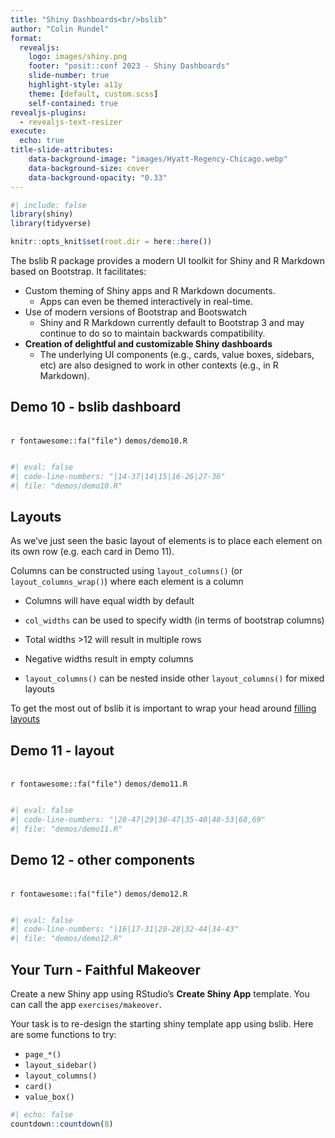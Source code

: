 ```yaml
---
title: "Shiny Dashboards<br/>bslib"
author: "Colin Rundel"
format: 
  revealjs:
    logo: images/shiny.png
    footer: "posit::conf 2023 - Shiny Dashboards"
    slide-number: true
    highlight-style: a11y
    theme: [default, custom.scss]
    self-contained: true
revealjs-plugins:
  - revealjs-text-resizer
execute:
  echo: true
title-slide-attributes:
    data-background-image: "images/Hyatt-Regency-Chicago.webp"
    data-background-size: cover
    data-background-opacity: "0.33"
---
```


```r
#| include: false
library(shiny)
library(tidyverse)

knitr::opts_knit$set(root.dir = here::here())
```


The bslib R package provides a modern UI toolkit for Shiny and R Markdown based on Bootstrap. It facilitates:

* Custom theming of Shiny apps and R Markdown documents.
   * Apps can even be themed interactively in real-time.
* Use of modern versions of Bootstrap and Bootswatch
   * Shiny and R Markdown currently default to Bootstrap 3 and may continue to do so to maintain backwards compatibility.
* **Creation of delightful and customizable Shiny dashboards**
   * The underlying UI components (e.g., cards, value boxes, sidebars, etc) are also designed to work in other contexts (e.g., in R Markdown).




## Demo 10 - bslib dashboard

::: {.code-file .sourceCode .cell-code}
`r fontawesome::fa("file")` `demos/demo10.R`
:::
```r
#| eval: false
#| code-line-numbers: "|14-37|14|15|16-26|27-36"
#| file: "demos/demo10.R"
```

## Layouts

As we've just seen the basic layout of elements is to place each element on its own row (e.g. each card in Demo 11).

Columns can be constructed using `layout_columns()` (or `layout_columns_wrap()`) where each element is a column

- Columns will have equal width by default

- `col_widths` can be used to specify width (in terms of bootstrap columns)

- Total widths >12 will result in multiple rows

- Negative widths result in empty columns

- `layout_columns()` can be nested inside other `layout_columns()` for mixed layouts


::: aside
To get the most out of bslib it is important to wrap your head around [filling layouts](https://rstudio.github.io/bslib/articles/filling/index.html)
:::

## Demo 11 - layout

::: {.code-file .sourceCode .cell-code}
`r fontawesome::fa("file")` `demos/demo11.R`
:::
```r
#| eval: false
#| code-line-numbers: "|28-47|29|30-47|35-40|48-53|68,69"
#| file: "demos/demo11.R"
```


## Demo 12 - other components

::: {.code-file .sourceCode .cell-code}
`r fontawesome::fa("file")` `demos/demo12.R`
:::
```r
#| eval: false
#| code-line-numbers: "|16|17-31|20-28|32-44|34-43"
#| file: "demos/demo12.R"
```

## Your Turn - Faithful Makeover

Create a new Shiny app using RStudio's **Create Shiny App** template.
You can call the app `exercises/makeover`.

Your task is to re-design the starting shiny template app using bslib.
Here are some functions to try:

* `page_*()`
* `layout_sidebar()`
* `layout_columns()`
* `card()`
* `value_box()`

```r
#| echo: false
countdown::countdown(8)
```